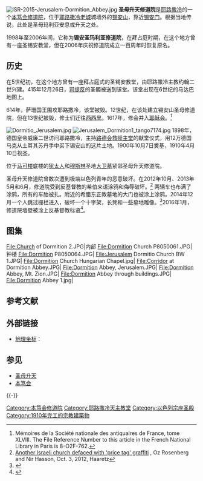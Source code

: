 [[File:ISR-2015-Jerusalem-Dormition_Abbey.jpg|thumb]]
'''圣母升天修道院'''是[[耶路撒冷|耶路撒冷]]的一个[[本笃会|本笃会]][[修道院|修道院]]，位于[[耶路撒冷老城|耶路撒冷老城]]城墙外的[[锡安山|锡安山]]，靠近[[锡安门|锡安门]]。根据当地传说，此处是圣母玛利亚安息或升天之处。

1998年至2006年间，它称为'''锡安圣玛利亚修道院'''，在拜占庭时期，在这个地方曾有一座圣锡安教堂，但在2006年庆祝修道院成立一百周年时恢复原名。

==历史==
在5世纪初，在这个地方曾有一座拜占庭式的圣锡安教堂，由耶路撒冷主教约翰二世兴建。415年12月26日，[[司提反|司提反]]的圣髑被送到该堂。该堂出现在6世纪的马达巴地图上。

614年，萨珊国王围攻耶路撒冷，该堂被毁。12世纪，在该处建立锡安山圣母修道院，但在13世纪被毁，修士们迁往[[西西里|西西里]]。1617年，修会并入[[耶稣会|耶稣会]]。<ref>Mémoires de la Société nationale des antiquaires de France, tome XLVIII. The File Reference Number to this article in the French National Library in Paris is 8-O2F-762.</ref>

[[File:Dormitio_Jerusalem.jpg|thumb]]
[[File:Jerusalem_Dormition1_tango7174.jpg|thumb]]
1898年，德国皇帝威廉二世访问耶路撒冷，主持[[路德会救赎主堂|路德会救赎主堂]]的献堂仪式，用12万德国马克从土耳其苏丹手中买下锡安山的这片土地。1900年10月7日奠基，1910年4月10日祝圣。

位于[[马可楼|马可楼]]底楼的[[犹太人|犹太人]]和[[穆斯林|穆斯林]]圣地[[大卫墓|大卫墓]]紧邻圣母升天修道院。

圣母升天修道院曾数次遭到极端以色列青年的恶意破坏。在2012年10月、2013年5月和6月，修道院受到反基督教的希伯来语涂鸦和侮辱破坏。<ref>[http://www.haaretz.com/news/national/another-israeli-church-defaced-with-price-tag-graffiti-1.467930 Another Israeli church defaced with 'price tag' graffiti] {{Wayback|url=http://www.haaretz.com/news/national/another-israeli-church-defaced-with-price-tag-graffiti-1.467930 |date=20131014221825 }}, Oz Rosenberg	and Nir Hasson, Oct. 3, 2012, Haaretz</ref> 两辆车也布满了涂鸦，所有的车胎被扎。附近的希腊东正教墓地的大门也被涂上涂鸦。2014年12月一个人跳过栅栏进入，破坏一个十字架，长凳和一些墓地雕像。<ref>{{cite web|url=http://www.nytimes.com/aponline/2014/12/30/world/middleeast/ap-ml-israel-church-vandalized.html?_r=0|title=Israeli Police Arrest Jerusalem Abbey Vandal|work=Associated Press|date=30 Dec 2014|accessdate=2016-02-17|archive-date=2015-05-19|archive-url=https://web.archive.org/web/20150519034925/http://www.nytimes.com/aponline/2014/12/30/world/middleeast/ap-ml-israel-church-vandalized.html?_r=0|dead-url=no}}</ref>2016年1月，修道院墙壁被涂上反基督教标语<ref>{{cite news|newspaper=Haaretz|title=Jewish Extremists Vandalize Jerusalem's Dormition Abbey|date=January 17, 2016|author=Nir Hasson|url=http://www.haaretz.com/israel-news/.premium-1.697847|accessdate=2016-02-17|archive-date=2017-10-11|archive-url=https://web.archive.org/web/20171011141407/https://www.haaretz.com/israel-news/.premium-1.697847|dead-url=no}}</ref>。

== 图集 ==
<gallery>
File:Church of Dormition 2.JPG|内部
File:Dormition Church P8050061.JPG|钟楼
File:Dormition P8050064.JPG|
File:Jerusalem Dormitio Church BW 1.JPG|
File:Dormition Church Hungarian Chapel.jpg|
File:Corridor at Dormition Abbey.JPG|
File:Dormition Abbey, Jerusalem.JPG|
File:Dormition Abbey, Mt. Zion.JPG|
File:Dormition Abbey through buildings.JPG|
File:Dormition Abbey 1.jpg|
</gallery>

== 参考文献 ==
{{Reflist}}

== 外部链接 ==
* [[地理坐标|地理坐标]]：{{coord|31.7722|35.2289|display=inline,title}}

== 参见 ==
{{Portal|以色列|基督教|天主教|建筑}}
* [[圣母升天|圣母升天]]
* [[本笃会|本笃会]]

{{-}}
{{耶路撒冷教堂}}

[[Category:本笃会修道院|Category:本笃会修道院]]
[[Category:耶路撒冷天主教堂|Category:耶路撒冷天主教堂]]
[[Category:以色列宗座圣殿|Category:以色列宗座圣殿]]
[[Category:1910年完工的宗教建築物|Category:1910年完工的宗教建築物]]